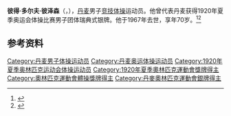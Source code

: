 {{NoteTA|G1=Sports}}
'''彼得·多尔夫·彼泽森'''（{{lang-da|Peter Dorf Pedersen}}，{{bd|1897年|1月28日|1967年|9月13日}}），[[丹麦|丹麦]]男子[[竞技体操|竞技体操]]运动员。他曾代表丹麦获得1920年夏季奥运会体操比赛男子团体瑞典式银牌。他于1967年去世，享年70岁。<ref>{{Cite web|title=Peter Dorf PEDERSEN|url=https://www.olympic.org/peter-dorf-pedersen|accessdate=2021-03-29|work=International Olympic Committee|archive-date=2017-11-16|archive-url=https://web.archive.org/web/20171116041227/https://www.olympic.org/Peter-Dorf-Pedersen|dead-url=no}}</ref><ref>{{cite web|url=https://www.olympedia.org/athletes/29701|title=Peter Dorf Pedersen|work=Olympedia|accessdate=2021-03-30|archive-date=2021-09-15|archive-url=https://web.archive.org/web/20210915104416/https://www.olympedia.org/athletes/29701|dead-url=no}}</ref>

== 参考资料 ==
{{reflist}}

{{Authority control}}
{{DEFAULTSORT:Pedersen, Peter Dorf}}
[[Category:丹麦男子体操运动员|Category:丹麦男子体操运动员]]
[[Category:丹麦奥运体操运动员|Category:丹麦奥运体操运动员]]
[[Category:1920年夏季奥林匹克运动会体操运动员|Category:1920年夏季奥林匹克运动会体操运动员]]
[[Category:1920年夏季奧林匹克運動會獎牌得主|Category:1920年夏季奧林匹克運動會獎牌得主]]
[[Category:奧林匹克運動會體操獎牌得主|Category:奧林匹克運動會體操獎牌得主]]
[[Category:丹麥奧林匹克運動會銀牌得主|Category:丹麥奧林匹克運動會銀牌得主]]